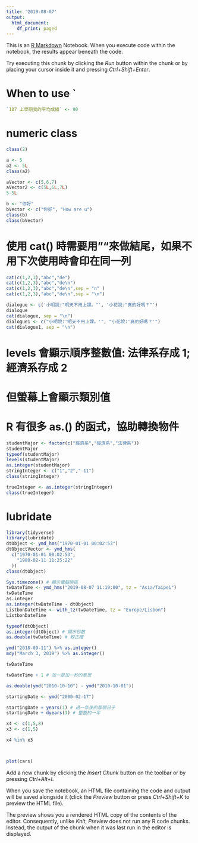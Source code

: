 ```yaml
---
title: '2019-08-07'
output:
  html_document:
    df_print: paged
---
```


This is an [R Markdown](http://rmarkdown.rstudio.com) Notebook. When you execute code within the notebook, the results appear beneath the code. 

Try executing this chunk by clicking the *Run* button within the chunk or by placing your cursor inside it and pressing *Ctrl+Shift+Enter*. 

# When to use `

```r
`107 上學期我的平均成績` <- 90
```

# numeric class

```r
class(2)
```

```r
a <- 5
a2 <- 5L
class(a2)
```

```r
aVector <- c(5,6,7)
aVector2 <- c(5L,6L,7L)
5-5L
```

```r
b <- "你好"
bVector <- c("你好", "How are u")
class(b)
class(bVector)
```

# 使用 cat() 時需要用"\n"來做結尾，如果不用下次使用時會印在同一列

```r
cat(c(1,2,3),"abc","de")
cat(c(1,2,3),"abc","de\n")
cat(c(1,2,3),"abc","de\n",sep = "n" ) 
cat(c(1,2,3),"abc","de\n",sep = "\n") 

```


```r
dialogue <- c('小明說:"明天不用上課。"', '小花說:"真的好嗎？"')
dialogue
cat(dialogue, sep = "\n")
dialogue1 <- c("小明說:'明天不用上課。'", "小花說:'真的好嗎？'")
cat(dialogue1, sep = "\n")
```

# levels 會顯示順序整數值: 法律系存成 1; 經濟系存成 2
# 但螢幕上會顯示類別值
# R 有很多 as.() 的函式，協助轉換物件
```r
studentMajor <- factor(c("經濟系","經濟系","法律系"))
studentMajor
typeof(studentMajor) 
levels(studentMajor)
as.integer(studentMajor)
stringInteger <- c("1","2","-11")
class(stringInteger)

trueInteger <- as.integer(stringInteger)
class(trueInteger)
```


# lubridate
```r
library(tidyverse)
library(lubridate)
dtObject <- ymd_hms("1970-01-01 00:02:53")
dtObjectVector <- ymd_hms(
  c("1970-01-01 00:02:53",
    "1980-02-11 11:25:22"
  ))
class(dtObject) 

Sys.timezone() # 顯示電腦時區
twDateTime <- ymd_hms("2019-08-07 11:19:00", tz = "Asia/Taipei")
twDateTime
as.integer
as.integer(twDateTime - dtObject)
ListbonDateTime <- with_tz(twDateTime, tz = "Europe/Lisbon")
ListbonDateTime

typeof(dtObject)
as.integer(dtObject) # 顯示秒數
as.double(twDateTime) # 較正確

ymd("2018-09-11") %>% as.integer()
mdy("March 3, 2019") %>% as.integer()
```


```r
twDateTime

twDateTime + 1 # 加一是加一秒的意思

as.double(ymd("2010-10-10") - ymd("2010-10-01"))

startingDate <- ymd("2000-02-17")

startingDate + years(1) # 過一年後的那個日子
startingDate + dyears(1) # 整整的一年 

```


```r
x4 <- c(1,5,8)
x3 <- c(1,5)

x4 %in% x3




```

```r
plot(cars)
```

Add a new chunk by clicking the *Insert Chunk* button on the toolbar or by pressing *Ctrl+Alt+I*.

When you save the notebook, an HTML file containing the code and output will be saved alongside it (click the *Preview* button or press *Ctrl+Shift+K* to preview the HTML file).

The preview shows you a rendered HTML copy of the contents of the editor. Consequently, unlike *Knit*, *Preview* does not run any R code chunks. Instead, the output of the chunk when it was last run in the editor is displayed.
